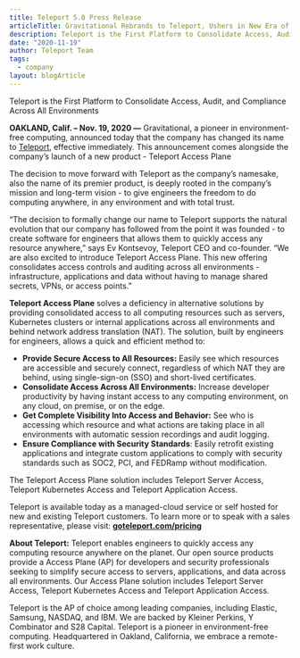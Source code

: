 ```yaml
---
title: Teleport 5.0 Press Release
articleTitle: Gravitational Rebrands to Teleport, Ushers in New Era of Environment-Free Computing
description: Teleport is the First Platform to Consolidate Access, Audit, and Compliance Across All Environments
date: "2020-11-19"
author: Teleport Team
tags:
  - company
layout: blogArticle
---
```



Teleport is the First Platform to Consolidate Access, Audit, and Compliance Across All Environments

**OAKLAND, Calif. – Nov. 19, 2020 —** Gravitational, a pioneer in environment-free computing, announced today that the company has changed its name to [Teleport](https://goteleport.com/), effective immediately. This announcement comes alongside the company’s launch of a new product - Teleport Access Plane

The decision to move forward with Teleport as the company’s namesake, also the name of its premier product, is deeply rooted in the company’s mission and long-term vision - to give engineers the freedom to do computing anywhere, in any environment and with total trust.

“The decision to formally change our name to Teleport supports the natural evolution that our company has followed from the point it was founded - to create software for engineers that allows them to quickly access any resource anywhere,” says Ev Kontsevoy, Teleport CEO and co-founder. “We are also excited to introduce Teleport Access Plane. This new offering consolidates access controls and auditing across all environments - infrastructure, applications and data without having to manage shared secrets, VPNs, or access points.”

**Teleport Access Plane** solves a deficiency in alternative solutions by providing consolidated access to all computing resources such as servers, Kubernetes clusters or internal applications across all environments and behind network address translation (NAT). The solution, built by engineers for engineers, allows a quick and efficient method to:

*   **Provide Secure Access to All Resources:** Easily see which resources are accessible and securely connect, regardless of which NAT they are behind, using single-sign-on (SSO) and short-lived certificates.
*   **Consolidate Access Across All Environments:** Increase developer productivity by having instant access to any computing environment, on any cloud, on premise, or on the edge.
*   **Get Complete Visibility Into Access and Behavior:** See who is accessing which resource and what actions are taking place in all environments with automatic session recordings and audit logging.
*   **Ensure Compliance with Security Standards**: Easily retrofit existing applications and integrate custom applications to comply with security standards such as SOC2, PCI, and FEDRamp without modification.

The Teleport Access Plane solution includes Teleport Server Access, Teleport Kubernetes Access and Teleport Application Access.

Teleport is available today as a managed-cloud service or self hosted for new and existing Teleport customers. To learn more or to speak with a sales representative, please visit: **[goteleport.com/pricing](https://goteleport.com/pricing/)**

<EmailSubscribeViolet />

**About Teleport:** Teleport enables engineers to quickly access any computing resource anywhere on the planet. Our open source products provide a Access Plane (AP) for developers and security professionals seeking to simplify secure access to servers, applications, and data across all environments. Our Access Plane solution includes Teleport Server Access, Teleport Kubernetes Access and Teleport Application Access.

Teleport is the AP of choice among leading  companies, including Elastic, Samsung, NASDAQ, and IBM. We are backed by Kleiner Perkins, Y Combinator and S28 Capital.  Teleport is a pioneer in environment-free computing. Headquartered in Oakland, California, we embrace a remote-first work culture.
